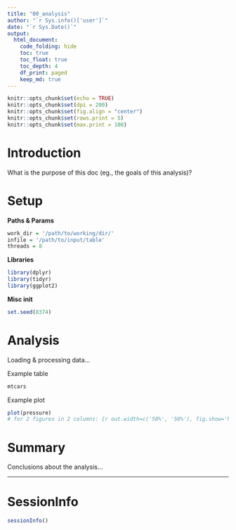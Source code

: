 ```yaml
---
title: "00_analysis"
author: "`r Sys.info()['user']`"
date: "`r Sys.Date()`"
output:
  html_document:
    code_folding: hide
    toc: true
    toc_float: true
    toc_depth: 4
    df_print: paged
    keep_md: true
---
```


```r
knitr::opts_chunk$set(echo = TRUE)
knitr::opts_chunk$set(dpi = 200)
knitr::opts_chunk$set(fig.align = "center")
knitr::opts_chunk$set(rows.print = 5)
knitr::opts_chunk$set(max.print = 100)
```

# Introduction

What is the purpose of this doc (eg., the goals of this analysis)?

# Setup

**Paths & Params**

```r
work_dir = '/path/to/working/dir/'
infile = '/path/to/input/table'
threads = 8
```

**Libraries**

```r
library(dplyr)
library(tidyr)
library(ggplot2)
```

**Misc init**

```r
set.seed(8374)   
```

# Analysis

Loading & processing data...

Example table

```r
mtcars
```


Example plot

```r
plot(pressure)
# for 2 figures in 2 columns: {r out.width=c('50%', '50%'), fig.show='hold'}
```


# Summary

Conclusions about the analysis...

***

# SessionInfo

```r
sessionInfo()
```
